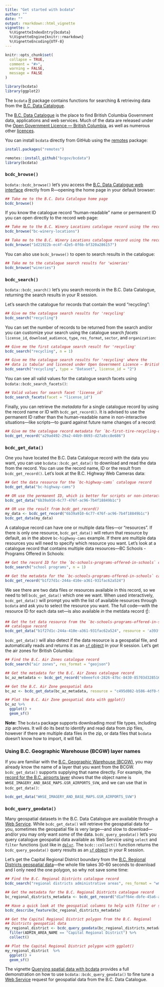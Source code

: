 ```yaml
---
title: "Get started with bcdata"
author: "" 
date: ""
output: rmarkdown::html_vignette
vignette: >
  %\VignetteIndexEntry{bcdata}
  %\VignetteEngine{knitr::rmarkdown}
  %\VignetteEncoding{UTF-8}
---
```




```r
knitr::opts_chunk$set(
  collapse = TRUE,
  comment = "#>",
  warning = FALSE,
  message = FALSE
)

library(bcdata)
library(ggplot2)
```

The `bcdata` [R](https://www.r-project.org/) package contains functions for searching & retrieving data from the [B.C. Data Catalogue]( https://catalogue.data.gov.bc.ca).

The [B.C. Data Catalogue](https://www2.gov.bc.ca/gov/content?id=79B5224167334667A44C9E8B5143D0C5) is the place to find British Columbia Government data, applications and web services. Much of the data are released under the [Open Government Licence --- British Columbia](https://www2.gov.bc.ca/gov/content/data/open-data/open-government-licence-bc), as well as numerous other [licences](https://catalogue.data.gov.bc.ca/dataset?download_audience=Public).

  
  
You can install `bcdata` directly from GitHub using the [remotes](https://cran.r-project.org/package=remotes) package:

```r
install.packages("remotes")

remotes::install_github("bcgov/bcdata")
library(bcdata)
```

### `bcdc_browse()`

`bcdata::bcdc_browse()` let's you access the [B.C. Data Catalogue web interface](https://catalogue.data.gov.bc.ca) directly from R---opening the home page in your default browser:

```r
## Take me to the B.C. Data Catalogue home page
bcdc_browse()
```

If you know the catalogue record "human-readable" name or permanent ID you can open directly to the record web page:

```r
## Take me to the B.C. Winery Locations catalogue record using the record name
bcdc_browse("bc-winery-locations") 

## Take me to the B.C. Winery Locations catalogue record using the record ID
bcdc_browse("1d21922b-ec4f-42e5-8f6b-bf320a286157")
```

You can also use `bcdc_browse()` to open to search results in the catalogue:

```r
## Take me to the catalogue search results for 'wineries'
bcdc_browse("wineries")
```

### `bcdc_search()`

`bcdata::bcdc_search()` let's you search records in the B.C. Data Catalogue, returning the search results in your R session. 

Let's search the catalogue for records that contain the word "recycling":

```r
## Give me the catalogue search results for 'recycling'
bcdc_search("recycling")
```

You can set the number of records to be returned from the search and/or you can customize your search using the catalogue search _facets_ `license_id`, `download_audience`, `type`, `res_format`, `sector`, and `organization`:

```r
## Give me the first catalogue search result for 'recycling'
bcdc_search("recycling", n = 1)

## Give me the catalogue search results for 'recycling' where the 
## data is tabular and licenced under Open Government Licence – British Columbia
bcdc_search("recycling", type = "Dataset", license_id = "2")
```

You can see all valid values for the catalogue search facets using `bcdata::bcdc_search_facets()`:

```r
## Valid values for search facet 'license_id'
bcdc_search_facets(facet = "license_id")
```

Finally, you can retrieve the _metadata_ for a single catalogue record by using the record name or ID with `bcdc_get_record()`. It is advised to use the permanent ID rather than the human-readable name in non-interactive situations---like scripts---to guard against future name changes of a record:

```r
## Give me the catalogue record metadata for `bc-first-tire-recycling-data-1991-2006`
bcdc_get_record("a29ad492-29a2-44b9-8693-d27a8cc8e686")
```


### `bcdc_get_data()`

One you have located the B.C. Data Catalogue record with the data you want, you can use `bcdata::bcdc_get_data()` to download and read the data from the record.  You can use the record name, ID or the result from `bcdc_get_record()`. Let's look at the B.C. Highway Web Cameras data:

```r
## Get the data resource for the `bc-highway-cams` catalogue record
bcdc_get_data("bc-highway-cams") 

## OR use the permanent ID, which is better for scripts or non-interactive use 
bcdc_get_data("6b39a910-6c77-476f-ac96-7b4f18849b1c")

## OR use the result from bcdc_get_record()
my_data <- bcdc_get_record("6b39a910-6c77-476f-ac96-7b4f18849b1c")
bcdc_get_data(my_data)
```

A catalogue record can have one or multiple data files---or "resources". If there is only one resource, `bcdc_get_data()` will return that resource by default, as in the above `bc-highway-cams` example. If there are multiple data resources you will need to specify which resource you want. Let's look at a catalogue record that contains multiple data resources---BC Schools - Programs Offered in Schools:

```r
## Get the record ID for the `bc-schools-programs-offered-in-schools` catalogue record
bcdc_search("school programs", n = 1)

## Get the metadata for the `bc-schools-programs-offered-in-schools` catalogue record
bcdc_get_record("b1f27d1c-244a-410e-a361-931fac62a524")
```

We see there are two data files or resources available in this record, so we need to tell `bcdc_get_data()` which one we want. When used interactively, `bcdc_get_data()` will prompt you with the list of available resources through `bcdata` and ask you to select the resource you want. The full code---with the resource ID for each data set---is also available _in_ the metdata record ☝️:

```r
## Get the txt data resource from the `bc-schools-programs-offered-in-schools`
## catalogue record
bcdc_get_data("b1f27d1c-244a-410e-a361-931fac62a524", resource = 'a393f8cf-51ec-42c6-8449-4cea4c75385c')
```

`bcdc_get_data()` will also detect if the data resource is a geospatial file, and automatically reads and returns it as an [`sf` object](https://r-spatial.github.io/sf/) in your R session. Let's get the air zones for British Columbia:

```r
## Find the B.C. Air Zones catalogue record
bcdc_search("air zones", res_format = "geojson")

## Get the metadata for the B.C. Air Zones catalogue record
bc_az_metadata <- bcdc_get_record("e8eeefc4-2826-47bc-8430-85703d328516")

## Get the B.C. Air Zone geospatial data
bc_az <- bcdc_get_data(bc_az_metadata, resource = "c495d082-b586-4df0-9e06-bd6b66a8acd9")

## Plot the B.C. Air Zone geospatial data with ggplot()
bc_az %>% 
  ggplot() +
  geom_sf()
```

**Note:** The `bcdata` package supports downloading _most_ file types, including zip archives. It will do its best to identify and read data from
zip files, however if there are multiple data files in the zip, or data files that `bcdata` doesn't know how to import, it will fail.

### Using B.C. Geographic Warehouse (BCGW) layer names

If you are familiar with the [B.C. Geographic Warehouse (BCGW)](https://www2.gov.bc.ca/gov/content/data/geographic-data-services/bc-spatial-data-infrastructure/bc-geographic-warehouse),
you may already know the name of a layer that you want from the BCGW.
`bcdc_get_data()` supports supplying that name directly. For example, the
[record for the B.C. airports layer](https://catalogue.data.gov.bc.ca/dataset/bc-airports#object-description)
shows that the object name is `WHSE_IMAGERY_AND_BASE_MAPS.GSR_AIRPORTS_SVW`, and
we can use that in `bcdc_get_data()`:

```r
bcdc_get_data("WHSE_IMAGERY_AND_BASE_MAPS.GSR_AIRPORTS_SVW")
```

### `bcdc_query_geodata()`

Many geospatial datasets in the B.C. Data Catalogue are available through a [Web Service](https://www2.gov.bc.ca/gov/content?id=95D78D544B244F34B89223EF069DF74E). While `bcdc_get_data()` will retrieve the geospatial data for you, sometimes the geospatial file is very large---and slow to download---and/or you may only want _some_ of the data. `bcdc_query_geodata()` let's you query catalogue geospatial data available as Web Service using `select` and `filter` functions (just like in [`dplyr`](https://dplyr.tidyverse.org/). The `bcdc::collect()` function returns the `bcdc_query_geodata()` query results as an [`sf` object](https://r-spatial.github.io/sf/) in your R session.

Let's get the Capital Regional District boundary from the [B.C. Regional Districts geospatial data](https://catalogue.data.gov.bc.ca/dataset/d1aff64e-dbfe-45a6-af97-582b7f6418b9)---the whole file takes 30-60 seconds to download and I only need the one polygon, so why not save some time:

```r
## Find the B.C. Regional Districts catalogue record
bcdc_search("regional districts administrative areas", res_format = "wms", n = 1)

## Get the metadata for the B.C. Regional Districts catalogue record
bc_regional_districts_metadata <- bcdc_get_record("d1aff64e-dbfe-45a6-af97-582b7f6418b9")

## Have a quick look at the geospatial columns to help with filter or select
bcdc_describe_feature(bc_regional_districts_metadata)

## Get the Capital Regional District polygon from the B.C. Regional 
## Districts geospatial data
my_regional_district <- bcdc_query_geodata(bc_regional_districts_metadata) %>% 
  filter(ADMIN_AREA_NAME == "Capital Regional District") %>% 
  collect()

## Plot the Capital Regional District polygon with ggplot()
my_regional_district  %>% 
  ggplot() +
  geom_sf()
```

The vignette [Querying spatial data with bcdata](https://bcgov.github.io/bcdata/articles/efficiently-query-spatial-data-in-the-bc-data-catalogue.html) provides a full demonstration on how to use `bcdata::bcdc_query_geodata()` to fine tune a [Web Service](https://www2.gov.bc.ca/gov/content?id=95D78D544B244F34B89223EF069DF74E) request for geospatial data from the B.C. Data Catalogue.
